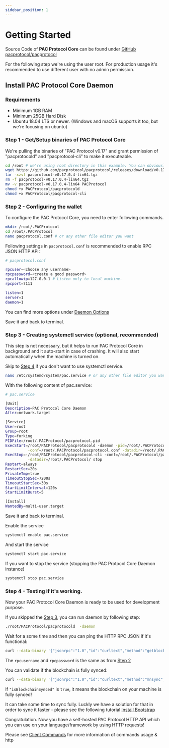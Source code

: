 ```yaml
---
sidebar_position: 1
---
```


# Getting Started

Source Code of **PAC Protocol Core** can be found under [GitHub pacprotocol/pacprotocol](https://github.com/pacprotocol/pacprotocol)

For the following step we're using the user root. For production usage it's recommended to use different user with no admin permission.

## Install PAC Protocol Core Daemon

### Requirements

* Minimum 1GB RAM
* Minimum 25GB Hard Disk
* Ubuntu 18.04 LTS or newer. (Windows and macOS supports it too, but we're focusing on ubuntu)



### Step 1 - Get/Setup binaries of PAC Protocol Core

We're pulling the binaries of "PAC Protocol v0.17" and grant permission of "pacprotocold" and "pacprotocol-cli" to make it executeable.

```bash
cd /root # we're using root directory in this example. You can obviously choose your owh directory.
wget https://github.com/pacprotocol/pacprotocol/releases/download/v0.17.0.4/pacprotocol-v0.17.0.4-lin64.tgz
tar -xzvf pacprotocol-v0.17.0.4-lin64.tgz
rm -f pacprotocol-v0.17.0.4-lin64.tgz
mv -v pacprotocol-v0.17.0.4-lin64 PACProtocol
chmod +x PACProtocol/pacprotocold
chmod +x PACProtocol/pacprotocol-cli
```

### Step 2 - Configuring the wallet

To configure the PAC Protocol Core, you need to enter following commands.

```bash
mkdir /root/.PACProtocol
cd /root/.PACProtocol
nano pacprotocol.conf # or any other file editor you want
```

Following settings in `pacprotocol.conf` is recommended to enable RPC JSON HTTP API:

```bash
# pacprotocol.conf

rpcuser=<choose any username>
rpcpassword=<create a good password>
rpcallowip=127.0.0.1 # Listen only to local machine.
rpcport=7111

listen=1
server=1
daemon=1
```
You can find more options under [Daemon Options](/pac-protocol-core/daemon-options)

Save it and back to terminal.

### Step 3 - Creating systemctl service (optional, recommended)

This step is not necessary, but it helps to run PAC Protocol Core in background and it auto-start in case of crashing. It will also start automatically when the machine is turned on.

Skip to [Step 4](#step-4---testing-if-its-working) if you don't want to use systemctl service.

``` bash
nano /etc/systemd/system/pac.service # or any other file editor you want
```

With the following content of pac.service:

```bash
# pac.service

[Unit]
Description=PAC Protocol Core Daemon
After=network.target

[Service]
User=root
Group=root
Type=forking
PIDFile=/root/.PACProtocol/pacprotocol.pid
ExecStart=/root/PACProtocol/pacprotocold -daemon -pid=/root/.PACProtocol/pacprotocol.pid \
          -conf=/root/.PACProtocol/pacprotocol.conf -datadir=/root/.PACProtocol/
ExecStop=-/root/PACProtocol/pacprotocol-cli -conf=/root/.PACProtocol/pacprotocol.conf \
          -datadir=/root/.PACProtocol/ stop
Restart=always
RestartSec=20s
PrivateTmp=true
TimeoutStopSec=7200s
TimeoutStartSec=30s
StartLimitInterval=120s
StartLimitBurst=5

[Install]
WantedBy=multi-user.target
```

Save it and back to terminal.

Enable the service
```bash
systemctl enable pac.service
```

And start the service

```bash
systemctl start pac.service
```

If you want to stop the service (stopping the PAC Protocol Core Daemon instance)

```bash
systemctl stop pac.service
```

### Step 4 - Testing if it's working.

Now your PAC Protocol Core Daemon is ready to be used for development purpose.

If you skipped the [Step 3](#step-3---creating-systemctl-service-optional-recommended), you can run daemon by following step:

```bash
./root/PACProtocol/pacprotocold  -daemon
```

Wait for a some time and then you can ping the HTTP RPC JSON if it's functional:

```bash
curl --data-binary '{"jsonrpc":"1.0","id":"curltext","method":"getblockchaininfo","params":[]}' -H 'content-type:text/plain;' http://<rpcusername>:<rpcpassword>@127.0.0.1:7111/
```

The `rpcusername` and `rpcpassword` is the same as from [Step 2](#step-2---configuring-the-wallet)

You can validate if the blockchain is fully synced:

```bash
curl --data-binary '{"jsonrpc":"1.0","id":"curltext","method":"mnsync","params":["status"]}' -H 'content-type:text/plain;' http://<rpcusername>:<rpcpassword>@127.0.0.1:7111/
```

If `"isBlockchainSynced"` is `true`, it means the blockchain on your machine is fully synced!

It can take some time to sync fully. Luckly we have a solution for that in order to sync it faster - please see the following tutorial [Install Bootstrap](/pac-protocol-core/install-bootstrap)

Congratulation. Now you have a self-hosted PAC Protocol HTTP API which you can use on your language/framework by using HTTP requests!

Please see [Client Commands](/pac-protocol-core/client-commands/getaddressbalance) for more information of commands usage & http